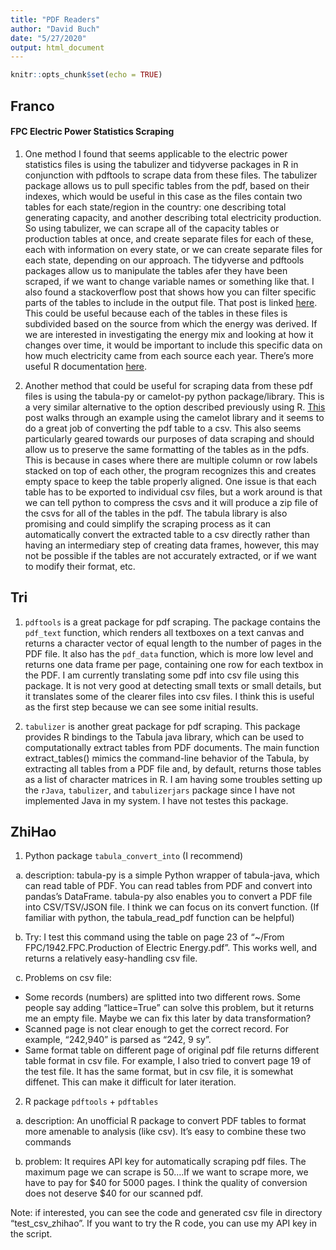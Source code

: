 ```yaml
---
title: "PDF Readers"
author: "David Buch"
date: "5/27/2020"
output: html_document
---
```


```r
knitr::opts_chunk$set(echo = TRUE)
```

## Franco

#### FPC Electric Power Statistics Scraping

1. One method I found that seems applicable to the electric power statistics files is using the tabulizer and tidyverse packages in R in conjunction with pdftools to scrape data from these files. The tabulizer package allows us to pull specific tables from the pdf, based on their indexes, which would be useful in this case as the files contain two tables for each state/region in the country: one describing total generating capacity, and another describing total electricity production. So using tabulizer, we can scrape all of the capacity tables or production tables at once, and create separate files for each of these, each with information on every state, or we can create separate files for each state, depending on our approach. The tidyverse and pdftools packages allow us to manipulate the tables afer they have been scraped, if we want to change variable names or something like that. I also found a stackoverflow post that shows how you can filter specific parts of the tables to include in the output file. That post is linked [here](https://stackoverflow.com/questions/54403728/tabulizer-package-in-r-how-to-scrape-tables-after-specific-title). This could be useful because each of the tables in these files is subdivided based on the source from which the energy  was derived. If we are interested in investigating the energy mix and looking at how it changes over time, it would be important to include this specific data on how much electricity came from each source each year. There's more useful R documentation [here](https://cran.r-project.org/web/packages/tabulizer/tabulizer.pdf).  

2. Another method that could be useful for scraping data from these pdf files is using the tabula-py or camelot-py python package/library. This is a very similar alternative to the option described previously using R. [This](https://www.thepythoncode.com/article/extract-pdf-tables-in-python-camelot) post walks through an example using the camelot library and it seems to do a great job of converting the pdf table to a csv. This also seems particularly geared towards our purposes of data scraping and should allow us to preserve the same formatting of the tables as in the pdfs. This is because in cases where there are multiple column or row labels stacked on top of each other, the program recognizes this and creates empty space to keep the table properly aligned. One issue is that each table has to be exported to individual csv files, but a work around is that we can tell python to compress the csvs and it will produce a zip file of the csvs for all of the tables in the pdf. The tabula library is also promising and could simplify the scraping process as it can automatically convert the extracted table to a csv directly rather than having an intermediary step of creating data frames, however, this may not be possible if the tables are not accurately extracted, or if we want to modify their format, etc.  


## Tri
1. `pdftools` is a great package for pdf scraping. The package contains the 
`pdf_text` function, which renders all textboxes on a text canvas and returns a 
character vector of equal length to the number of pages in the PDF file. It also
has the `pdf_data` function, which is more low level and returns one data frame 
per page, containing one row for each textbox in the PDF.
I am currently translating some pdf into csv file using this package. It is not
very good at detecting small texts or small details, but it translates some of 
the clearer files into csv files. I think this is useful as the first step 
because we can see some initial results. 

2. `tabulizer` is another great package for pdf scraping. This package provides 
R bindings to the Tabula java library, which can be used to computationally 
extract tables from PDF documents. The main function extract_tables() mimics the 
command-line behavior of the Tabula, by extracting all tables from a PDF file 
and, by default, returns those tables as a list of character matrices in R.
I am having some troubles setting up the `rJava`, `tabulizer`, and 
`tabulizerjars` package since I have not implemented Java in my system. I have
not testes this package. 


## ZhiHao
1. Python package `tabula_convert_into` (I recommend)

a. description: 
tabula-py is a simple Python wrapper of
tabula-java, which can read table of PDF.
You can read tables from PDF and convert into pandas’s DataFrame. 
tabula-py also enables you to convert a PDF file into
CSV/TSV/JSON file. 
I think we can focus on its convert function. (If
familiar with python, the tabula_read_pdf function can be helpful)

b. Try:
I test this command using the table on page 23 of
"~/From FPC/1942.FPC.Production of Electric Energy.pdf".
This works well, and returns a relatively easy-handling
csv file. 

c. Problems on csv file:
- Some records (numbers) are splitted into two different
rows. Some people say adding "lattice=True" can solve
this problem, but it returns me an empty file. Maybe we
can fix this later by data transformation?
- Scanned page is not clear enough to get the correct
record. For example, "242,940" is parsed as "242, 9 sy".
- Same format table on different page of original pdf
file returns different table format in csv file. For
example, I also tried to convert page 19 of the test
file. It has the same format, but in csv file, it is
somewhat diffenet. This can make it difficult for later
iteration.


2. R package `pdftools` + `pdftables`

a. description:
An unofficial R package to convert PDF tables to format more amenable to analysis (like csv). It's easy to combine these two commands

b. problem:
It requires API key for automatically scraping pdf
files. The maximum page we can scrape is 50....If we
want to scrape more, we have to pay for $40 for 5000
pages. I think the quality of conversion does not deserve $40 for our scanned pdf.

Note: if interested, you can see the code and generated csv file in directory "test_csv_zhihao". If you want to try the R code, you can use my API key in the script.
